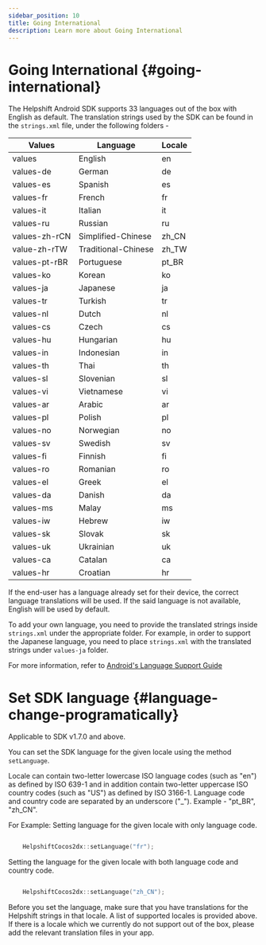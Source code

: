 ```yaml
---
sidebar_position: 10
title: Going International
description: Learn more about Going International
---
```




# Going International {#going-international}

The Helpshift Android SDK supports 33 languages out of the box with
English as default. The translation strings used by the SDK can be
found in the `strings.xml` file, under the following folders -

| Values | Language | Locale |
|--------------------|-------------------|-------------------|
| values  | English | en|
| values-de| German | de|
| values-es | Spanish | es|
| values-fr | French | fr |
| values-it| Italian | it|
| values-ru| Russian | ru |
| values-zh-rCN| Simplified-Chinese | zh_CN|
| value-zh-rTW| Traditional-Chinese | zh_TW|
| values-pt-rBR| Portuguese |  pt_BR|
| values-ko| Korean| ko|
| values-ja| Japanese | ja |
| values-tr|  Turkish| tr |
| values-nl| Dutch | nl|
| values-cs|  Czech| cs|
| values-hu| Hungarian | hu |
| values-in|  Indonesian| in|
| values-th| Thai | th |
| values-sl| Slovenian | sl |
| values-vi| Vietnamese | vi |
| values-ar| Arabic | ar |
| values-pl| Polish | pl |
| values-no| Norwegian | no |
| values-sv| Swedish | sv |
| values-fi| Finnish | fi |
| values-ro| Romanian | ro |
| values-el| Greek | el |
| values-da| Danish | da |
| values-ms| Malay | ms |
| values-iw| Hebrew | iw |
| values-sk| Slovak | sk |
| values-uk| Ukrainian | uk |
| values-ca| Catalan | ca |
| values-hr| Croatian | hr |


If the end-user has a language already set for their device, the correct
language translations will be used. If the said language is not
available, English will be used by default.

To add your own language, you need to provide the translated strings
inside `strings.xml` under the appropriate folder. For example, in
order to support the Japanese language, you need to place `strings.xml`
with the translated strings under `values-ja` folder.

For more information, refer to
[Android's  Language Support Guide](http://developer.android.com/training/basics/supporting-devices/languages.html)


# Set SDK language  {#language-change-programatically}


<Admonition type="info" title="Note">

Applicable to SDK v1.7.0 and above.

</Admonition>


You can set the SDK language for the given locale using the method `setLanguage`.

Locale can contain two-letter lowercase ISO language codes (such as "en") as defined by ISO 639-1 and in addition contain two-letter uppercase ISO country codes (such as "US") as defined by ISO 3166-1. Language code and country code are separated by an underscore ("_"). Example - "pt_BR", "zh_CN".

For Example:
Setting language for the given locale with only language code.


```cpp

    HelpshiftCocos2dx::setLanguage("fr");

```

Setting the language for the given locale with both language code and country code.


```cpp

    HelpshiftCocos2dx::setLanguage("zh_CN");

```

Before you set the language, make sure that you have translations for the Helpshift strings in that locale. A list of supported locales is provided above. If there is a locale which we currently do not support out of the box, please add the relevant translation files in your app.